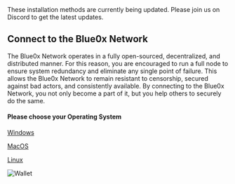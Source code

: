 
<Callout type="warning">
  These installation methods are currently being updated. Please join us on Discord to get the
  latest updates.
</Callout>

## **Connect to the Blue0x Network**

The Blue0x Network operates in a fully open-sourced, decentralized, and distributed manner. For this reason, you are encouraged to run a full node to ensure system redundancy and eliminate any single point of failure. This allows the Blue0x Network to remain resistant to censorship, secured against bad actors, and consistently available. By connecting to the Blue0x Network, you not only become a part of it, but you help others to securely do the same.

#### Please choose your Operating System

[Windows](local.mdx)

[MacOS](local_mac.mdx)

[Linux](local_linux.mdx)

![Wallet](https://i.imgur.com/YbNxm4A.png)
